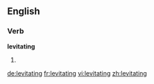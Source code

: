 ==English==

===Verb===
'''levitating'''

# {{present participle of|[[levitate]]}}

[[de:levitating]]
[[fr:levitating]]
[[vi:levitating]]
[[zh:levitating]]